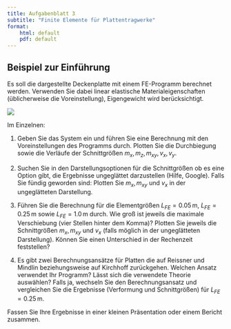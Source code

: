 ```yaml
---
title: Aufgabenblatt 3
subtitle: "Finite Elemente für Plattentragwerke"
format:
    html: default
    pdf: default
---
```


\newcommand{\SI}[2]{#1\,\text{#2}}

## Beispiel zur Einführung

Es soll die dargestellte Deckenplatte mit einem FE-Programm berechnet werden. Verwenden Sie dabei linear elastische Materialeigenschaften (üblicherweise die Voreinstellung), Eigengewicht wird berücksichtigt.

![](00-pics/deckenplatte-1.svg)

Im Einzelnen:

1. Geben Sie das System ein und führen Sie eine Berechnung mit den Voreinstellungen des Programms durch. Plotten Sie die Durchbiegung sowie die Verläufe der Schnittgrößen $m_x, m_z, m_{xy}, v_x, v_y$.

1. Suchen Sie in den Darstellungsoptionen für die Schnittgrößen ob es eine Option gibt, die Ergebnisse ungeglättet darzustellen (Hilfe, Google). Falls Sie fündig geworden sind: Plotten Sie $m_x, m_{xy}$ und $v_x$ in der ungeglätteten Darstellung. 

1. Führen Sie die Berechnung für die Elementgrößen $L_{FE} = \SI{0.05}{m}$, $L_{FE} = \SI{0.25}{m}$ sowie  $L_{FE} = \SI{1.0}{m}$ durch. Wie groß ist jeweils die maximale Verschiebung (vier Stellen hinter dem Komma)? Plotten Sie jeweils die Schnittgrößen $m_x, m_{xy}$ und $v_x$ (falls möglich in der ungeglätteten Darstellung). Können Sie einen Unterschied in der Rechenzeit feststellen?

1. Es gibt zwei Berechnungsansätze für Platten die auf Reissner und Mindlin beziehungsweise auf Kirchhoff zurückgehen. Welchen Ansatz verwendet Ihr Programm? Lässt sich die verwendete Theorie auswählen? Falls ja, wechseln Sie den Berechnungsansatz und vergleichen Sie die Ergebnisse (Verformung und Schnittgrößen) für $L_{FE} = \SI{0.25}{m}$.

Fassen Sie Ihre Ergebnisse in einer kleinen Präsentation oder einem Bericht zusammen.

